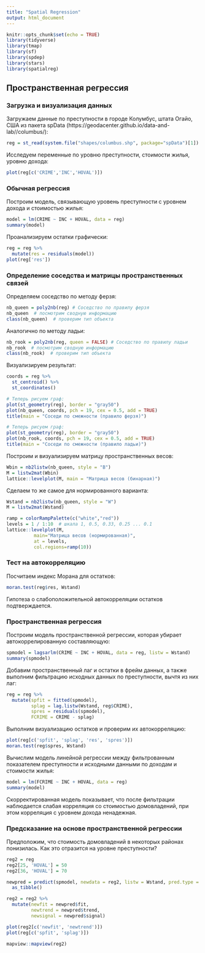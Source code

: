 ```yaml
---
title: "Spatial Regression"
output: html_document
---
```


```r
knitr::opts_chunk$set(echo = TRUE)
library(tidyverse)
library(tmap)
library(sf)
library(spdep)
library(stars)
library(spatialreg)
```

## Пространственная регрессия

### Загрузка и визуализация данных

Загружаем данные по преступности в городе Колумбус, штата Огайо, США из пакета spData (https://geodacenter.github.io/data-and-lab//columbus/):
```r
reg = st_read(system.file("shapes/columbus.shp", package="spData")[1])
```

Исследуем переменные по уровню преступности, стоимости жилья, уровню дохода:
```r
plot(reg[c('CRIME','INC','HOVAL')])
```

### Обычная регрессия

Построим модель, связывающую уровень преступности с уровнем дохода и стоимостью жилья:
```r
model = lm(CRIME ~ INC + HOVAL, data = reg)
summary(model)
```

Проанализируем остатки графически:
```r
reg = reg %>% 
  mutate(res = residuals(model))
plot(reg['res'])
```

### Определение соседства и матрицы пространственных связей

Определяем соседство по методу ферзя:
```r
nb_queen = poly2nb(reg) # Соседство по правилу ферзя
nb_queen  # посмотрим сводную информацию
class(nb_queen)  # проверим тип объекта
```

Аналогично по методу ладьи:
```r
nb_rook = poly2nb(reg, queen = FALSE) # Соседство по правилу ладьи
nb_rook  # посмотрим сводную информацию
class(nb_rook)  # проверим тип объекта
```

Визуализируем результат:
```r
coords = reg %>% 
  st_centroid() %>% 
  st_coordinates()

# Теперь рисуем граф:
plot(st_geometry(reg), border = "gray50")
plot(nb_queen, coords, pch = 19, cex = 0.5, add = TRUE)
title(main = "Соседи по смежности (правило ферзя)")

# Теперь рисуем граф:
plot(st_geometry(reg), border = "gray50")
plot(nb_rook, coords, pch = 19, cex = 0.5, add = TRUE)
title(main = "Соседи по смежности (правило ладьи)")
```

Построим и визуализируем матрицу пространственных весов:
```r
Wbin = nb2listw(nb_queen, style = "B")
M = listw2mat(Wbin)
lattice::levelplot(M, main = "Матрица весов (бинарная)")
```

Сделаем то же самое для нормированного варианта:
```r
Wstand = nb2listw(nb_queen, style = "W")
M = listw2mat(Wstand)

ramp = colorRampPalette(c("white","red"))
levels = 1 / 1:10  # шкала 1, 0.5, 0.33, 0.25 ... 0.1
lattice::levelplot(M, 
          main="Матрица весов (нормированная)", 
          at = levels, 
          col.regions=ramp(10))
```

### Тест на автокорреляцию

Посчитаем индекс Морана для остатков:
```r
moran.test(reg$res, Wstand)
```

Гипотеза о слабоположительной автокорреляции остатков подтверждается.

### Пространственная регрессия

Построим модель пространственной регрессии, которая убирает автокоррелированную составляющую:
```r
spmodel = lagsarlm(CRIME ~ INC + HOVAL, data = reg, listw = Wstand)
summary(spmodel)
```

Добавим пространственный лаг и остатки в фрейм данных, а также выполним фильтрацию исходных данных по преступности, вычтя из них лаг:
```r
reg = reg %>% 
  mutate(spfit = fitted(spmodel),
         splag = lag.listw(Wstand, reg$CRIME),
         spres = residuals(spmodel),
         FCRIME = CRIME - splag)
```

Выполним визуализацию остатков и проверим их автокорреляцию:
```r
plot(reg[c('spfit', 'splag', 'res', 'spres')])
moran.test(reg$spres, Wstand)
```

Вычислим модель линейной регрессии между фильтрованным показателем преступности и исходными данными по доходам и стоимости жилья:
```r
model = lm(FCRIME ~ INC + HOVAL, data = reg)
summary(model)
```

Скорректированная модель показывает, что после фильтрации наблюдается слабая корреляция со стоимостью домовладений, при этом корреляция с уровнем дохода ненадежная.

### Предсказание на основе пространственной регрессии

Предположим, что стоимость домовладений в некоторых районах понизилась. Как это отразится на уровне преступности?

```r
reg2 = reg
reg2[25, 'HOVAL'] = 50
reg2[36, 'HOVAL'] = 70

newpred = predict(spmodel, newdata = reg2, listw = Wstand, pred.type = "TS") %>% 
  as_tibble()

reg2 = reg2 %>% 
  mutate(newfit = newpred$fit,
         newtrend = newpred$trend,
         newsignal = newpred$signal)

plot(reg2[c('newfit', 'newtrend')])
plot(reg[c('spfit', 'splag')])

mapview::mapview(reg2)
```